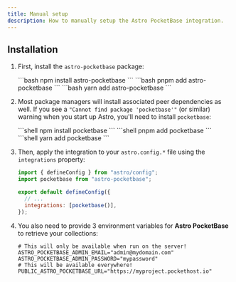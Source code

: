```yaml
---
title: Manual setup
description: How to manually setup the Astro PocketBase integration.
---
```



## Installation

<Steps>

1. First, install the `astro-pocketbase` package:

    <Tabs>
      <TabItem label="npm">
        ```bash
        npm install astro-pocketbase
        ```
      </TabItem>
      <TabItem label="pnpm">
        ```bash
        pnpm add astro-pocketbase
        ```
      </TabItem>
      <TabItem label="yarn">
        ```bash
        yarn add astro-pocketbase
        ```
      </TabItem>
    </Tabs>

2. Most package managers will install associated peer dependencies as well. If you see a `"Cannot find package 'pocketbase'"` (or similar) 
warning when you start up Astro, you'll need to install `pocketbase`:

    <Tabs>
      <TabItem label="npm">
        ```shell
        npm install pocketbase
        ```
      </TabItem>
      <TabItem label="pnpm">
        ```shell
        pnpm add pocketbase
        ```
      </TabItem>
      <TabItem label="yarn">
        ```shell
        yarn add pocketbase
        ```
      </TabItem>
    </Tabs>

3. Then, apply the integration to your `astro.config.*` file using the `integrations` property:

    ```js ins="pocketbase()" ins={2} title="astro.config.mjs"
    import { defineConfig } from "astro/config";
    import pocketbase from "astro-pocketbase";

    export default defineConfig({
      // ...
      integrations: [pocketbase()],
    });
    ```

4. You also need to provide 3 environment variables for **Astro PocketBase** to retrieve your collections:

    ```shell
    # This will only be available when run on the server!
    ASTRO_POCKETBASE_ADMIN_EMAIL="admin@mydomain.com"
    ASTRO_POCKETBASE_ADMIN_PASSWORD="mypassword"
    # This will be available everywhere!
    PUBLIC_ASTRO_POCKETBASE_URL="https://myproject.pockethost.io"
    ```

</Steps>